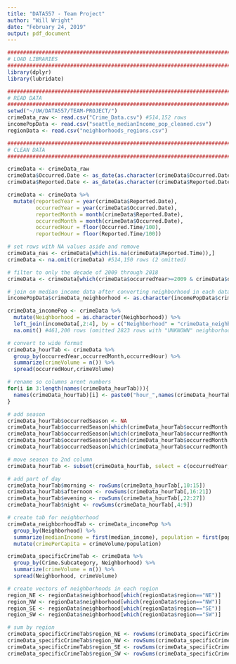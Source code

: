 ```yaml
---
title: "DATA557 - Team Project"
author: "Will Wright"
date: "February 24, 2019"
output: pdf_document
---
```


```r
########################################################################################################################
# LOAD LIBRARIES
########################################################################################################################
library(dplyr)
library(lubridate)

########################################################################################################################
# READ DATA
########################################################################################################################
setwd("~/UW/DATA557/TEAM-PROJECT/") 
crimeData_raw <- read.csv("Crime_Data.csv") #514,152 rows
incomePopData <- read.csv("seattle_medianIncome_pop_cleaned.csv")
regionData <- read.csv("neighborhoods_regions.csv")
```

```r
########################################################################################################################
# CLEAN DATA
########################################################################################################################

crimeData <- crimeData_raw
crimeData$Occurred.Date <- as_date(as.character(crimeData$Occurred.Date), format = "%m/%d/%Y", tz = "UTC")
crimeData$Reported.Date <- as_date(as.character(crimeData$Reported.Date), format = "%m/%d/%Y", tz = "UTC")

crimeData <- crimeData %>%
  mutate(reportedYear = year(crimeData$Reported.Date),
         occurredYear = year(crimeData$Occurred.Date),
         reportedMonth = month(crimeData$Reported.Date),
         occurredMonth = month(crimeData$Occurred.Date),
         occurredHour = floor(Occurred.Time/100),
         reportedHour = floor(Reported.Time/100))

# set rows with NA values aside and remove
crimeData_nas <- crimeData[which(is.na(crimeData$Reported.Time)),]
crimeData <- na.omit(crimeData) #514,150 rows (2 omitted)

# filter to only the decade of 2009 through 2018
crimeData <- crimeData[which(crimeData$occurredYear>=2009 & crimeData$occurredYear <2019),] #464,023 (50,127 more omitted)

# join on median income data after converting neighborhood in each dataset to character class
incomePopData$crimeData_neighborhood <- as.character(incomePopData$crimeData_neighborhood)

crimeData_incomePop <- crimeData %>%
  mutate(Neighborhood = as.character(Neighborhood)) %>%
  left_join(incomeData[,2:4], by = c("Neighborhood" = "crimeData_neighborhood")) %>%
  na.omit() #461,200 rows (omitted 2823 rows with "UNKNOWN" neighborhood)

```

```r
# convert to wide format
crimeData_hourTab <- crimeData %>%
  group_by(occurredYear,occurredMonth,occurredHour) %>%
  summarize(crimeVolume = n()) %>%
  spread(occurredHour,crimeVolume)

# rename so columns arent numbers
for(i in 3:length(names(crimeData_hourTab))){
  names(crimeData_hourTab)[i] <- paste0("hour_",names(crimeData_hourTab)[i])
}

# add season
crimeData_hourTab$occurredSeason <- NA
crimeData_hourTab$occurredSeason[which(crimeData_hourTab$occurredMonth %in% c(12,1,2))] <- "Winter"
crimeData_hourTab$occurredSeason[which(crimeData_hourTab$occurredMonth %in% c(3,4,5))] <- "Spring"
crimeData_hourTab$occurredSeason[which(crimeData_hourTab$occurredMonth %in% c(6,7,8))] <- "Summer"
crimeData_hourTab$occurredSeason[which(crimeData_hourTab$occurredMonth %in% c(9,10,11))] <- "Fall"

# move season to 2nd column
crimeData_hourTab <- subset(crimeData_hourTab, select = c(occurredYear, occurredSeason, occurredMonth:26))

# add part of day
crimeData_hourTab$morning <- rowSums(crimeData_hourTab[,10:15])
crimeData_hourTab$afternoon <- rowSums(crimeData_hourTab[,16:21])
crimeData_hourTab$evening <- rowSums(crimeData_hourTab[,22:27])
crimeData_hourTab$night <- rowSums(crimeData_hourTab[,4:9])
```


```r
# create tab for neighborhood
crimeData_neighborhoodTab <- crimeData_incomePop %>%
  group_by(Neighborhood) %>%
  summarize(medianIncome = first(median_income), population = first(population), crimeVolume = n()) %>%
  mutate(crimePerCapita = crimeVolume/population)

```


```r
crimeData_specificCrimeTab <- crimeData %>%
  group_by(Crime.Subcategory, Neighborhood) %>%
  summarize(crimeVolume = n()) %>%
  spread(Neighborhood, crimeVolume)

# create vectors of neighborhoods in each region
region_NE <- regionData$neighborhood[which(regionData$region=="NE")]
region_NW <- regionData$neighborhood[which(regionData$region=="NW")]
region_SE <- regionData$neighborhood[which(regionData$region=="SE")]
region_SW <- regionData$neighborhood[which(regionData$region=="SW")]

# sum by region
crimeData_specificCrimeTab$region_NE <- rowSums(crimeData_specificCrimeTab[,which(names(crimeData_specificCrimeTab) %in% region_NE)])
crimeData_specificCrimeTab$region_NW <- rowSums(crimeData_specificCrimeTab[,which(names(crimeData_specificCrimeTab) %in% region_NW)])
crimeData_specificCrimeTab$region_SE <- rowSums(crimeData_specificCrimeTab[,which(names(crimeData_specificCrimeTab) %in% region_SE)])
crimeData_specificCrimeTab$region_SW <- rowSums(crimeData_specificCrimeTab[,which(names(crimeData_specificCrimeTab) %in% region_SW)])
```
